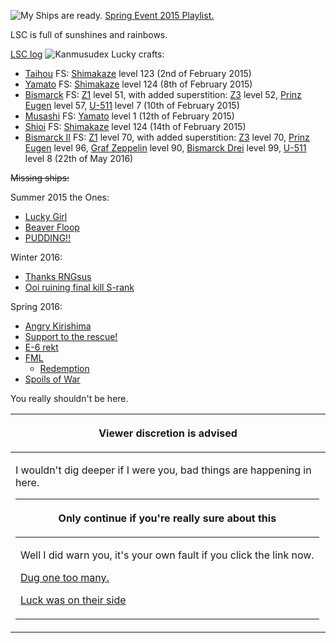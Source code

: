 [[File:Kiha_Showcase.png|thumb|My Ships are ready.]]
[https://www.youtube.com/playlist?list=PLmguwOXuqLyvesEKQGiTKfbIM2r_1D17C Spring Event 2015 Playlist.]

LSC is full of sunshines and rainbows.

[https://docs.google.com/spreadsheets/d/1l96hAi1u9ea6NiGqzJ7__pHp7jfNuSDetyHVzyK8hk4/edit?pli=1#gid=1490971386 LSC log]
[[File:Kiha_shipdex.jpg|thumb|Kanmusudex]]
Lucky crafts:
*[[Taihou]] FS: [[Shimakaze]] level 123 (2nd of February 2015)
*[[Yamato]] FS: [[Shimakaze]] level 124 (8th of February 2015)
*[[Bismarck]] FS: [[Z1]] level 51, with added superstition: [[Z3]] level 52, [[Prinz Eugen]] level 57, [[U-511]] level 7 (10th of February 2015)
*[[Musashi]] FS: [[Yamato]] level 1 (12th of February 2015)
*[[Shioi]] FS: [[Shimakaze]] level 124 (14th of February 2015)
*[[Bismarck|Bismarck II]] FS: [[Z1]] level 70, with added superstition: [[Z3]] level 70, [[Prinz Eugen]] level 96, [[Graf Zeppelin]] level 90, [[Bismarck|Bismarck Drei]] level 99, [[U-511]] level 8 (22th of May 2016)

<strike>Missing ships:</strike>

Summer 2015 the Ones:
*[http://puu.sh/jBH7J/ad7662020d.png Lucky Girl]
*[http://i.imgur.com/wdjwEPO.gifv Beaver Floop]
*[http://i.imgur.com/kB7ZOkA.gifv PUDDING!!]

Winter 2016:
*[http://puu.sh/n8NAw/9d3e03bff6.png Thanks RNGsus]
*[http://i.imgur.com/U2vOdbu.gifv Ooi ruining final kill S-rank]

Spring 2016:
*[http://i.imgur.com/CcxYQHR.gifv Angry Kirishima]
*[http://i.imgur.com/XwiHzYM.gifv Support to the rescue!]
*[http://i.imgur.com/RiyDXq5.gifv E-6 rekt]
*[http://puu.sh/p3AN3/e53b70bfde.png FML]
**[http://puu.sh/p3FMm/cc25dabd75.PNG Redemption]
*[http://puu.sh/pcTLf/e57fb0cae9.png Spoils of War]











































































You really shouldn't be here.
{| class="mw-collapsible mw-collapsed wikitable"
|-
! colspan="1" |Viewer discretion is advised
|-
|
I wouldn't dig deeper if I were you, bad things are happening in here.
{| class="mw-collapsible mw-collapsed wikitable"
|-
! colspan="1" |Only continue if you're really sure about this
|-
|Well I did warn you, it's your own fault if you click the link now.

[http://puu.sh/nlXCW/fc3abf9ee7.png Dug one too many.]

[http://puu.sh/nlYbP/1dea5535be.png Luck was on their side]
|}
|}